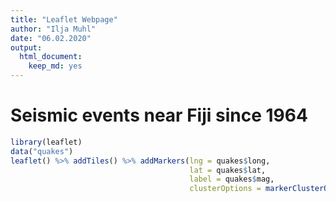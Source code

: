 ```yaml
---
title: "Leaflet Webpage"
author: "Ilja Muhl"
date: "06.02.2020"
output: 
  html_document: 
    keep_md: yes
---
```

# Seismic events near Fiji since 1964
```r
library(leaflet)
data("quakes")
leaflet() %>% addTiles() %>% addMarkers(lng = quakes$long, 
                                        lat = quakes$lat,
                                        label = quakes$mag,
                                        clusterOptions = markerClusterOptions())
```

